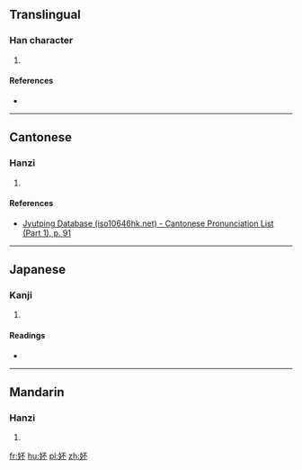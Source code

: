 ==Translingual==

===Han character===
{{Han char|rn=38|rad=女|as=04|sn=7|four=|canj=女一火 (VMF)|ids=⿰[[女]][[不]]}}

# {{defn|Han|sort=女04}}

====References====
* {{Han ref|kx=0256.260|dkj=06092|dj=0521.060|hdz=21030.010|uh=599A|ud=22938}}

----

==Cantonese==

===Hanzi===
{{yue-hanzi|jyut=[[fau2]]|y=fau2}}

# {{defn|lang=yue|sort=女04}}

====References====
* [http://www.iso10646hk.net/jp/document/download.jsp Jyutping Database (iso10646hk.net) - Cantonese Pronunciation List (Part 1), p. 91]

----

==Japanese==

===Kanji===
{{ja-kanji|grade=|rs=女04}}

# {{defn|lang=ja|sort=女04}}

====Readings====
* {{ja-readings|on=[[ふう]] (fū), [[はい]] (hai)|kun=}}

----

==Mandarin==

===Hanzi===
{{cmn-hanzi|pin=[[fǒu]] ([[fou3]]), [[pēi]] ([[pei1]])|wg=fou<sup>3</sup>, p'ei<sup>1</sup>}}

# {{defn|lang=cmn|sort=女04}}

[[fr:妚]]
[[hu:妚]]
[[pl:妚]]
[[zh:妚]]